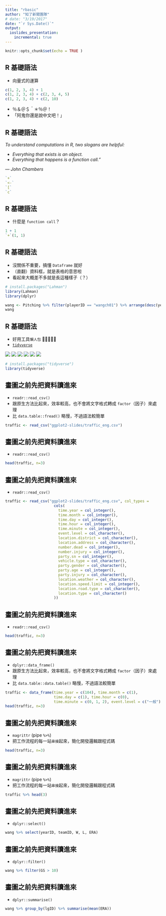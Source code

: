 ```yaml
---
title: "rbasic"
author: "知了新聞團隊"
# date: "3/19/2017"
date: "`r Sys.Date()`"
output:
  ioslides_presentation:
    incremental: true
---
```


```r
knitr::opts_chunk$set(echo = TRUE )
```

## R 基礎語法 {.build}

- 向量式的運算
```r
c(1, 2, 3, 4) + 1
c(1, 2, 3, 4) + c(2, 3, 4, 5)
c(1, 2, 3, 4) + c(2, 10)
```
- ％＆＠＄＾＊％＠！
- 「阿鬼你還是說中文吧！」


## R 基礎語法 {.build}

*To understand computations in R, two slogans are helpful:*

- *Everything that exists is an object.*
- *Everything that happens is a function call."*

*— John Chambers*

<div class="columns-2">

```r
`+`
`<-`
`[`
`c`
```

</div>

## R 基礎語法 {.build}

- 什麼是 `function call`？
```r
1 + 1
`+`(1, 1)
```

## R 基礎語法 {.build}

- 沒關係不重要，搞懂 `Dataframe` 就好
- （直翻）資料框，就是表格的意思啦
- 看起來大概差不多就是長這種樣子（？）
```r
# install.packages("Lahman")
library(Lahman)
library(dplyr)
```

```r
wang <- Pitching %>% filter(playerID == "wangch01") %>% arrange(desc(yearID))
wang
```

## R 基礎語法 {.build}

- 好用工具`懶人包` 🎒👝👛👜💼 
- [`tidyverse`](http://tidyverse.org/)

![](http://forcats.tidyverse.org/logo.png)
![](http://ggplot2.tidyverse.org/logo.png)
![](http://haven.tidyverse.org/logo.png)
![](http://readr.tidyverse.org/logo.png)
![](http://stringr.tidyverse.org/logo.png)
![](http://tidyr.tidyverse.org/logo.png)
```r
# install.packages("tidyverse")
library(tidyverse)
```

## 畫圖之前先把資料讀進來 {.build}

- `readr::read_csv()`
- 跟原生方法比起來，效率較高，也不會將文字格式轉成 `factor`（因子）來處理
- 比 `data.table::fread()` 略慢，不過語法較簡單
```r
traffic <- read_csv("ggplot2-slides/traffic_eng.csv")
```

## 畫圖之前先把資料讀進來 {.build}

- `readr::read_csv()`
```r
head(traffic, n=3)
```

## 畫圖之前先把資料讀進來 {.build}

- `readr::read_csv()`
```r
traffic <- read_csv("ggplot2-slides/traffic_eng.csv", col_types = 
                      cols(
                        time.year = col_integer(),
                        time.month = col_integer(),
                        time.day = col_integer(),
                        time.hour = col_integer(),
                        time.minute = col_integer(),
                        event.level = col_character(),
                        location.district = col_character(),
                        location.address = col_character(),
                        number.dead = col_integer(),
                        number.injury = col_integer(),
                        party.sn = col_integer(),
                        vehicle.type = col_character(),
                        party.gender = col_character(),
                        party.age = col_integer(),
                        party.injury = col_character(),
                        location.weather = col_character(),
                        location.speed.limit = col_integer(),
                        location.road.type = col_character(),
                        location.type = col_character()
                      ))
```

## 畫圖之前先把資料讀進來 {.build}

- `readr::read_csv()`
```r
head(traffic, n=3)
```

## 畫圖之前先把資料讀進來 {.build}

- `dplyr::data_frame()`
- 跟原生方法比起來，效率較高，也不會將文字格式轉成 `factor`（因子）來處理
- 比 `data.table::data.table()` 略慢，不過語法較簡單
```r
traffic <- data_frame(time.year = c(104), time.month = c(1), 
                      time.day = c(1), time.hour = c(0), 
                      time.minute = c(0, 1, 2), event.level = c("一般"))
head(traffic, n=3)
```

## 畫圖之前先把資料讀進來 {.build}

- `magrittr` (pipe `%>%`)
- 把工作流程的每一站`串接`起來，簡化開發邏輯跟程式碼
```r
head(traffic, n=3)
```

## 畫圖之前先把資料讀進來 {.build}

- `magrittr` (pipe `%>%`)
- 把工作流程的每一站`串接`起來，簡化開發邏輯跟程式碼
```r
traffic %>% head(3)
```

## 畫圖之前先把資料讀進來 {.build}

- `dplyr::select()`
```r
wang %>% select(yearID, teamID, W, L, ERA)
```

## 畫圖之前先把資料讀進來 {.build}

- `dplyr::filter()`
```r
wang %>% filter(GS > 10)
```

## 畫圖之前先把資料讀進來 {.build}

- `dplyr::summarise()`
```r
wang %>% group_by(lgID) %>% summarise(mean(ERA))
```
